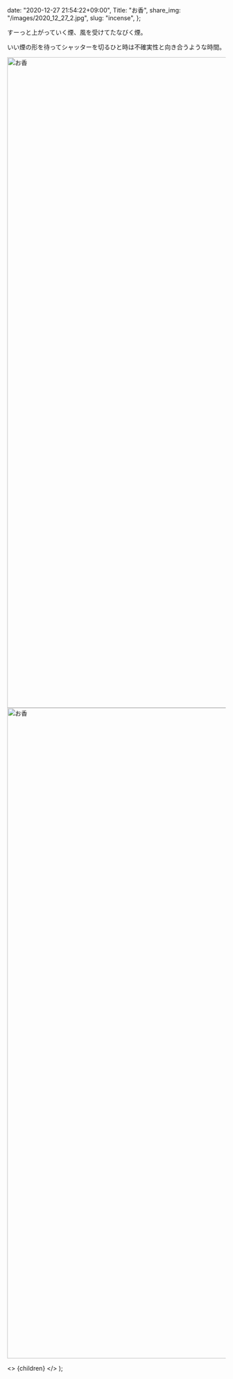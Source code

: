 
  date: "2020-12-27 21:54:22+09:00",
  Title: "お香",
  share_img: "/images/2020_12_27_2.jpg",
  slug: "incense",
};

すーっと上がっていく煙、風を受けてたなびく煙。

いい煙の形を待ってシャッターを切るひと時は不確実性と向き合うような時間。

<img src="/images/2020_12_27_1.jpg" alt="お香" width="1000" height="1500" className="bg-gradient-to-r from-neutral-200 to-slate-200" />
<img src="/images/2020_12_27_2.jpg" alt="お香" width="1000" height="1500" className="bg-gradient-to-r from-neutral-200 to-slate-200" />

  <>
    <Head>
      <title>{meta.Title} | 異郷好実</title>
    </Head>
    <PostLayout meta={meta}>{children}</PostLayout>
  </>
);
